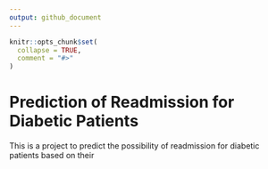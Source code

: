 ```yaml
---
output: github_document
---
```


<!-- README.md is generated from README.Rmd. Please edit that file -->

```r
knitr::opts_chunk$set(
  collapse = TRUE,
  comment = "#>"
)
```

# Prediction of Readmission for Diabetic Patients
This is a project to predict the possibility of readmission for diabetic patients based on their 
<!-- badges: start -->
<!-- badges: end -->

